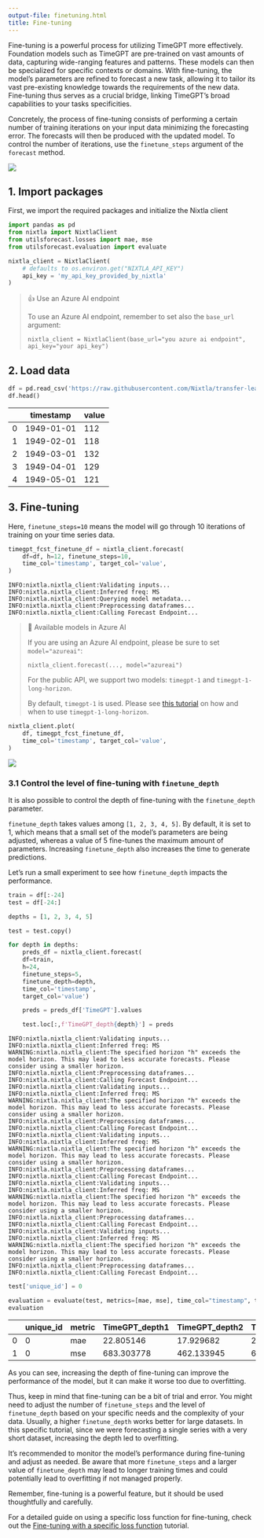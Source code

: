 ```yaml
---
output-file: finetuning.html
title: Fine-tuning
---
```



Fine-tuning is a powerful process for utilizing TimeGPT more
effectively. Foundation models such as TimeGPT are pre-trained on vast
amounts of data, capturing wide-ranging features and patterns. These
models can then be specialized for specific contexts or domains. With
fine-tuning, the model’s parameters are refined to forecast a new task,
allowing it to tailor its vast pre-existing knowledge towards the
requirements of the new data. Fine-tuning thus serves as a crucial
bridge, linking TimeGPT’s broad capabilities to your tasks
specificities.

Concretely, the process of fine-tuning consists of performing a certain
number of training iterations on your input data minimizing the
forecasting error. The forecasts will then be produced with the updated
model. To control the number of iterations, use the `finetune_steps`
argument of the `forecast` method.

[![](https://colab.research.google.com/assets/colab-badge.svg)](https://colab.research.google.com/github/Nixtla/nixtla/blob/main/nbs/docs/tutorials/06_finetuning.ipynb)

## 1. Import packages

First, we import the required packages and initialize the Nixtla client

```python
import pandas as pd
from nixtla import NixtlaClient
from utilsforecast.losses import mae, mse
from utilsforecast.evaluation import evaluate
```


```python
nixtla_client = NixtlaClient(
    # defaults to os.environ.get("NIXTLA_API_KEY")
    api_key = 'my_api_key_provided_by_nixtla'
)
```

> 👍 Use an Azure AI endpoint
>
> To use an Azure AI endpoint, remember to set also the `base_url`
> argument:
>
> `nixtla_client = NixtlaClient(base_url="you azure ai endpoint", api_key="your api_key")`

## 2. Load data

```python
df = pd.read_csv('https://raw.githubusercontent.com/Nixtla/transfer-learning-time-series/main/datasets/air_passengers.csv')
df.head()
```

|     | timestamp  | value |
|-----|------------|-------|
| 0   | 1949-01-01 | 112   |
| 1   | 1949-02-01 | 118   |
| 2   | 1949-03-01 | 132   |
| 3   | 1949-04-01 | 129   |
| 4   | 1949-05-01 | 121   |

## 3. Fine-tuning

Here, `finetune_steps=10` means the model will go through 10 iterations
of training on your time series data.

```python
timegpt_fcst_finetune_df = nixtla_client.forecast(
    df=df, h=12, finetune_steps=10,
    time_col='timestamp', target_col='value',
)
```

``` text
INFO:nixtla.nixtla_client:Validating inputs...
INFO:nixtla.nixtla_client:Inferred freq: MS
INFO:nixtla.nixtla_client:Querying model metadata...
INFO:nixtla.nixtla_client:Preprocessing dataframes...
INFO:nixtla.nixtla_client:Calling Forecast Endpoint...
```

> 📘 Available models in Azure AI
>
> If you are using an Azure AI endpoint, please be sure to set
> `model="azureai"`:
>
> `nixtla_client.forecast(..., model="azureai")`
>
> For the public API, we support two models: `timegpt-1` and
> `timegpt-1-long-horizon`.
>
> By default, `timegpt-1` is used. Please see [this
> tutorial](https://docs.nixtla.io/docs/tutorials-long_horizon_forecasting)
> on how and when to use `timegpt-1-long-horizon`.

```python
nixtla_client.plot(
    df, timegpt_fcst_finetune_df, 
    time_col='timestamp', target_col='value',
)
```

![](/nixtla/docs/tutorials/06_finetuning_files/figure-markdown_strict/cell-7-output-1.png)

### 3.1 Control the level of fine-tuning with `finetune_depth`

It is also possible to control the depth of fine-tuning with the
`finetune_depth` parameter.

`finetune_depth` takes values among `[1, 2, 3, 4, 5]`. By default, it is
set to 1, which means that a small set of the model’s parameters are
being adjusted, whereas a value of 5 fine-tunes the maximum amount of
parameters. Increasing `finetune_depth` also increases the time to
generate predictions.

Let’s run a small experiment to see how `finetune_depth` impacts the
performance.

```python
train = df[:-24]
test = df[-24:]
```


```python
depths = [1, 2, 3, 4, 5]

test = test.copy()

for depth in depths:
    preds_df = nixtla_client.forecast(
    df=train, 
    h=24, 
    finetune_steps=5,
    finetune_depth=depth,
    time_col='timestamp', 
    target_col='value')

    preds = preds_df['TimeGPT'].values

    test.loc[:,f'TimeGPT_depth{depth}'] = preds
```

``` text
INFO:nixtla.nixtla_client:Validating inputs...
INFO:nixtla.nixtla_client:Inferred freq: MS
WARNING:nixtla.nixtla_client:The specified horizon "h" exceeds the model horizon. This may lead to less accurate forecasts. Please consider using a smaller horizon.
INFO:nixtla.nixtla_client:Preprocessing dataframes...
INFO:nixtla.nixtla_client:Calling Forecast Endpoint...
INFO:nixtla.nixtla_client:Validating inputs...
INFO:nixtla.nixtla_client:Inferred freq: MS
WARNING:nixtla.nixtla_client:The specified horizon "h" exceeds the model horizon. This may lead to less accurate forecasts. Please consider using a smaller horizon.
INFO:nixtla.nixtla_client:Preprocessing dataframes...
INFO:nixtla.nixtla_client:Calling Forecast Endpoint...
INFO:nixtla.nixtla_client:Validating inputs...
INFO:nixtla.nixtla_client:Inferred freq: MS
WARNING:nixtla.nixtla_client:The specified horizon "h" exceeds the model horizon. This may lead to less accurate forecasts. Please consider using a smaller horizon.
INFO:nixtla.nixtla_client:Preprocessing dataframes...
INFO:nixtla.nixtla_client:Calling Forecast Endpoint...
INFO:nixtla.nixtla_client:Validating inputs...
INFO:nixtla.nixtla_client:Inferred freq: MS
WARNING:nixtla.nixtla_client:The specified horizon "h" exceeds the model horizon. This may lead to less accurate forecasts. Please consider using a smaller horizon.
INFO:nixtla.nixtla_client:Preprocessing dataframes...
INFO:nixtla.nixtla_client:Calling Forecast Endpoint...
INFO:nixtla.nixtla_client:Validating inputs...
INFO:nixtla.nixtla_client:Inferred freq: MS
WARNING:nixtla.nixtla_client:The specified horizon "h" exceeds the model horizon. This may lead to less accurate forecasts. Please consider using a smaller horizon.
INFO:nixtla.nixtla_client:Preprocessing dataframes...
INFO:nixtla.nixtla_client:Calling Forecast Endpoint...
```

```python
test['unique_id'] = 0

evaluation = evaluate(test, metrics=[mae, mse], time_col="timestamp", target_col="value")
evaluation
```

|  | unique_id | metric | TimeGPT_depth1 | TimeGPT_depth2 | TimeGPT_depth3 | TimeGPT_depth4 | TimeGPT_depth5 |
|----|----|----|----|----|----|----|----|
| 0 | 0 | mae | 22.805146 | 17.929682 | 21.320125 | 24.944233 | 28.735563 |
| 1 | 0 | mse | 683.303778 | 462.133945 | 678.182747 | 1003.023709 | 1119.906759 |

As you can see, increasing the depth of fine-tuning can improve the
performance of the model, but it can make it worse too due to
overfitting.

Thus, keep in mind that fine-tuning can be a bit of trial and error. You
might need to adjust the number of `finetune_steps` and the level of
`finetune_depth` based on your specific needs and the complexity of your
data. Usually, a higher `finetune_depth` works better for large
datasets. In this specific tutorial, since we were forecasting a single
series with a very short dataset, increasing the depth led to
overfitting.

It’s recommended to monitor the model’s performance during fine-tuning
and adjust as needed. Be aware that more `finetune_steps` and a larger
value of `finetune_depth` may lead to longer training times and could
potentially lead to overfitting if not managed properly.

Remember, fine-tuning is a powerful feature, but it should be used
thoughtfully and carefully.

For a detailed guide on using a specific loss function for fine-tuning,
check out the [Fine-tuning with a specific loss
function](https://docs.nixtla.io/docs/tutorials-fine_tuning_with_a_specific_loss_function)
tutorial.

